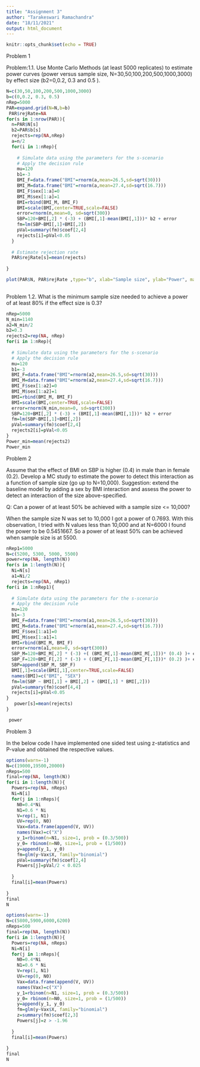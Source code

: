 ```yaml
---
title: "Assignment 3"
author: "Tarakeswari Ramachandra"
date: "18/11/2021"
output: html_document
---
```


```r
knitr::opts_chunk$set(echo = TRUE)
```

Problem 1

Problem:1.1. Use Monte Carlo Methods (at least 5000 replicates) to estimate power curves (power versus sample size, N=30,50,100,200,500,1000,3000) by effect size (b2=0,0.2, 0.3 and 0.5 ).

```r
N=c(30,50,100,200,500,1000,3000)
b=c(0,0.2, 0.3, 0.5)
nRep=5000
PAR=expand.grid(N=N,b=b)
 PAR$rejRate=NA
for(s in 1:nrow(PAR)){
  n=PAR$N[s]
  b2=PAR$b[s]
  rejects=rep(NA,nRep)
  a=n/2
  for(i in 1:nRep){
    
    # Simulate data using the parameters for the s-scenario
    # Apply the decision rule
    mu=120
    b1=-3
    BMI_F=data.frame("BMI"=rnorm(a,mean=26.5,sd=sqrt(30)))
    BMI_M=data.frame("BMI"=rnorm(a,mean=27.4,sd=sqrt(16.7)))
    BMI_F$sex[1:a]=0
    BMI_M$sex[1:a]=1
    BMI=rbind(BMI_M, BMI_F)
    BMI=scale(BMI,center=TRUE,scale=FALSE)
    error=rnorm(n,mean=0, sd=sqrt(300))
    SBP=120+BMI[,2] * (-3) + (BMI[,1]-mean(BMI[,1]))* b2 + error
    fm=lm(SBP~BMI[,1]+BMI[,2])
    pVal=summary(fm)$coef[2,4]
    rejects[i]=pVal<0.05
  }
  
  # Estimate rejection rate
  PAR$rejRate[s]=mean(rejects)
  
}

plot(PAR$N, PAR$rejRate ,type="b", xlab="Sample size", ylab="Power", main="Power curve")
 
```

Problem 1.2. What is the minimum sample size needed to achieve a power of at least 80% if the effect size is 0.3?

```r
nRep=5000
N_min=1140
a2=N_min/2
b2=0.3
rejects2=rep(NA, nRep)
for(i in 1:nRep){
  
  # Simulate data using the parameters for the s-scenario
  # Apply the decision rule
  mu=120
  b1=-3
  BMI_F=data.frame("BMI"=rnorm(a2,mean=26.5,sd=sqrt(30)))
  BMI_M=data.frame("BMI"=rnorm(a2,mean=27.4,sd=sqrt(16.7)))
  BMI_F$sex[1:a2]=0
  BMI_M$sex[1:a2]=1
  BMI=rbind(BMI_M, BMI_F)
  BMI=scale(BMI,center=TRUE,scale=FALSE)
  error=rnorm(N_min,mean=0, sd=sqrt(300))
  SBP=120+BMI[,2] * (-3) + (BMI[,1]-mean(BMI[,1]))* b2 + error
  fm=lm(SBP~BMI[,1]+BMI[,2])
  pVal=summary(fm)$coef[2,4]
  rejects2[i]=pVal<0.05
}
Power_min=mean(rejects2)
Power_min
```


Problem 2


Assume that the effect of BMI on SBP is higher (0.4) in male than in female (0.2). Develop a MC study to estimate the power to detect this interaction as a function of sample size (go up to N=10,000). Suggestion: extend the baseline model by adding a sex by BMI interaction and assess the power to detect an interaction of the size above-specified.

Q: Can a power of at least 50% be achieved with a sample size <= 10,000?

When the sample size N was set to 10,000 I got a power of 0.7693. With this observation, I tried with N values less than 10,000 and at N=6000 I found the power to be 0.5451667. So a power of at least 50% can be achieved when sample size is at 5500. 

```r
nRep1=5000
N=c(5200, 5300, 5000, 5500)
power=rep(NA, length(N))
for(s in 1:length(N)){
  Ni=N[s]
  a1=Ni/2
  rejects=rep(NA, nRep1)
for(i in 1:nRep1){
  
  # Simulate data using the parameters for the s-scenario
  # Apply the decision rule
  mu=120
  b1=-3
  BMI_F=data.frame("BMI"=rnorm(a1,mean=26.5,sd=sqrt(30)))
  BMI_M=data.frame("BMI"=rnorm(a1,mean=27.4,sd=sqrt(16.7)))
  BMI_F$sex[1:a1]=0
  BMI_M$sex[1:a1]=1
  BMI=rbind(BMI_M, BMI_F)
  error=rnorm(a1,mean=0, sd=sqrt(300))
  SBP_M=120+BMI_M[,2] * (-3) +( (BMI_M[,1]-mean(BMI_M[,1]))* (0.4) )+ error
  SBP_F=120+BMI_F[,2] * (-3) + ((BMI_F[,1]-mean(BMI_F[,1]))* (0.2) )+ error
  SBP=append(SBP_M, SBP_F)
  BMI[,1]=scale(BMI[,1],center=TRUE,scale=FALSE)
  names(BMI)=c("BMI", "SEX")
  fm=lm(SBP ~ BMI[,1] + BMI[,2] + (BMI[,1] * BMI[,2]))
  pVal=summary(fm)$coef[4,4]
  rejects[i]=pVal<0.05
}
   power[s]=mean(rejects)
}

 power

```


Problem 3

In the below code I have implemented one sided test using z-statistics and P-value and obtained the respective values.


```r
options(warn=-1)
N=c(19000,19500,20000)
nReps=500
final=rep(NA, length(N))
for(i in 1:length(N)){
  Powers=rep(NA, nReps)
  Ni=N[i]
  for(j in 1:nReps){
    N0=0.4*Ni
    N1=0.6 * Ni
    V=rep(1, N1)
    UV=rep(0, N0)
    Vax=data.frame(append(V, UV))
    names(Vax)=c("X")
    y_1=rbinom(n=N1, size=1, prob = (0.3/500))
    y_0= rbinom(n=N0, size=1, prob = (1/500))
    y=append(y_1, y_0)
    fm=glm(y~Vax$X, family="binomial")
    pVal=summary(fm)$coef[2,4]
    Powers[j]=pVal/2 < 0.025
   
  }
  final[i]=mean(Powers)
  
}
final
N

```


```r
options(warn=-1)
N=c(5800,5900,6000,6200)
nReps=500
final=rep(NA, length(N))
for(i in 1:length(N)){
  Powers=rep(NA, nReps)
  Ni=N[i]
  for(j in 1:nReps){
    N0=0.4*Ni
    N1=0.6 * Ni
    V=rep(1, N1)
    UV=rep(0, N0)
    Vax=data.frame(append(V, UV))
    names(Vax)=c("X")
    y_1=rbinom(n=N1, size=1, prob = (0.3/500))
    y_0= rbinom(n=N0, size=1, prob = (1/500))
    y=append(y_1, y_0)
    fm=glm(y~Vax$X, family="binomial")
    z=summary(fm)$coef[2,3]
    Powers[j]=z > -1.96
   
  }
  final[i]=mean(Powers)
  
}
final
N
```









